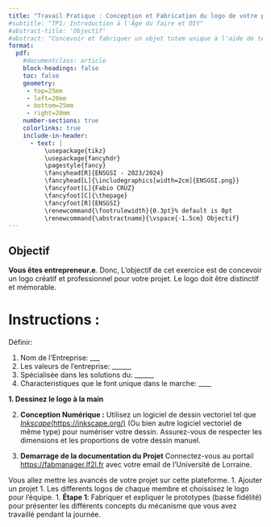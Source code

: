 ```yaml
---
title: "Travail Pratique : Conception et Fabrication du logo de votre projet"
#subtitle: "TP1: Introduction à l'Âge du faire et DIY"
#abstract-title: 'Objectif'
#abstract: "Concevoir et fabriquer un objet totem unique à l'aide de techniques de dessin à la main et de conception assistée par ordinateur, puis fabriquer un moule à l'aide de la découpe laser pour être utilisé avec la machine Holipresse."
format:
  pdf:
    #documentclass: article
    block-headings: false
    toc: false 
    geometry:
     - top=25mm
     - left=20mm
     - bottom=25mm
     - right=20mm     
    number-sections: true
    colorlinks: true    
    include-in-header:
      - text: |
          \usepackage{tikz}
          \usepackage{fancyhdr}
          \pagestyle{fancy}          
          \fancyhead[R]{ENSGSI - 2023/2024}
          \fancyhead[L]{\includegraphics[width=2cm]{ENSGSI.png}}
          \fancyfoot[L]{Fabio CRUZ}
          \fancyfoot[C]{\thepage}
          \fancyfoot[R]{ENSGSI}
          \renewcommand{\footrulewidth}{0.3pt}% default is 0pt
          \renewcommand{\abstractname}{\vspace{-1.5cm} Objectif}
---
```



\thispagestyle{fancy}


\vspace{-2cm}
::: {.callout-tip}
## **Objectif**
**Vous êtes entrepreneur.e**. Donc, L'objectif de cet exercice est de concevoir un logo créatif et professionnel pour votre projet.
Le logo doit être distinctif et mémorable. 
:::

# Instructions :

Définir: 

1. Nom de l'Entreprise: ___
1. Les valeurs de l'entreprise: ______
1. Spécialisée dans les solutions du: ______
1. Characteristiques que le font unique dans le marche: ____


**1. Dessinez le logo à la main** 

\begin{center}
\begin{tikzpicture}
\draw (0,0) rectangle (10,5) node[pos=.5] {};
\end{tikzpicture}
\end{center}


2. **Conception Numérique :** Utilisez un logiciel de dessin vectoriel tel que [*Inkscape*(https://inkscape.org/)](https://inkscape.org/) (Ou bien autre logiciel vectoriel de même type) pour numériser votre dessin. Assurez-vous de respecter les dimensions et les proportions de votre dessin manuel.

3. **Demarrage de la documentation du Projet** Connectez-vous au portail [https://fabmanager.lf2l.fr](https://fabmanager.lf2l.fr) avec votre email de l'Université de Lorraine. 

Vous allez mettre les avancés de votre projet sur cette plateforme. 
   1. Ajouter un projet 
   1. Les differents logos de chaque membre et choissisez le logo pour l'équipe.
   1. **Étape 1**: Fabriquer et expliquer le prototypes (basse fidélité) pour présenter les différents concepts du mécanisme que vous avez travaillé pendant la journée.


